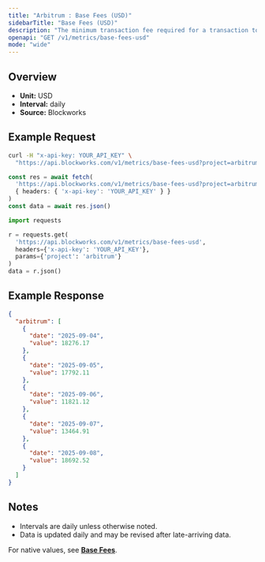 ```yaml
---
title: "Arbitrum : Base Fees (USD)"
sidebarTitle: "Base Fees (USD)"
description: "The minimum transaction fee required for a transaction to be included in a block"
openapi: "GET /v1/metrics/base-fees-usd"
mode: "wide"
---
```


## Overview

- **Unit:** USD
- **Interval:** daily
- **Source:** Blockworks

## Example Request

<CodeGroup>

```bash cURL
curl -H "x-api-key: YOUR_API_KEY" \
  "https://api.blockworks.com/v1/metrics/base-fees-usd?project=arbitrum"
```

```typescript TypeScript
const res = await fetch(
  'https://api.blockworks.com/v1/metrics/base-fees-usd?project=arbitrum',
  { headers: { 'x-api-key': 'YOUR_API_KEY' } }
)
const data = await res.json()
```

```python Python
import requests

r = requests.get(
  'https://api.blockworks.com/v1/metrics/base-fees-usd',
  headers={'x-api-key': 'YOUR_API_KEY'},
  params={'project': 'arbitrum'}
)
data = r.json()
```

</CodeGroup>

## Example Response

```json
{
  "arbitrum": [
    {
      "date": "2025-09-04",
      "value": 18276.17
    },
    {
      "date": "2025-09-05",
      "value": 17792.11
    },
    {
      "date": "2025-09-06",
      "value": 11821.12
    },
    {
      "date": "2025-09-07",
      "value": 13464.91
    },
    {
      "date": "2025-09-08",
      "value": 18692.52
    }
  ]
}
```

## Notes
- Intervals are daily unless otherwise noted.
- Data is updated daily and may be revised after late-arriving data.


<Note>For native values, see **[Base Fees](./base-fees)**.</Note>